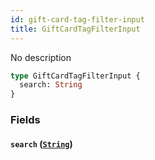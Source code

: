 ```yaml
---
id: gift-card-tag-filter-input
title: GiftCardTagFilterInput
---
```


No description

```graphql
type GiftCardTagFilterInput {
  search: String
}
```

### Fields

#### `search` ([`String`](../../../developer/api-reference/scalars/string))

